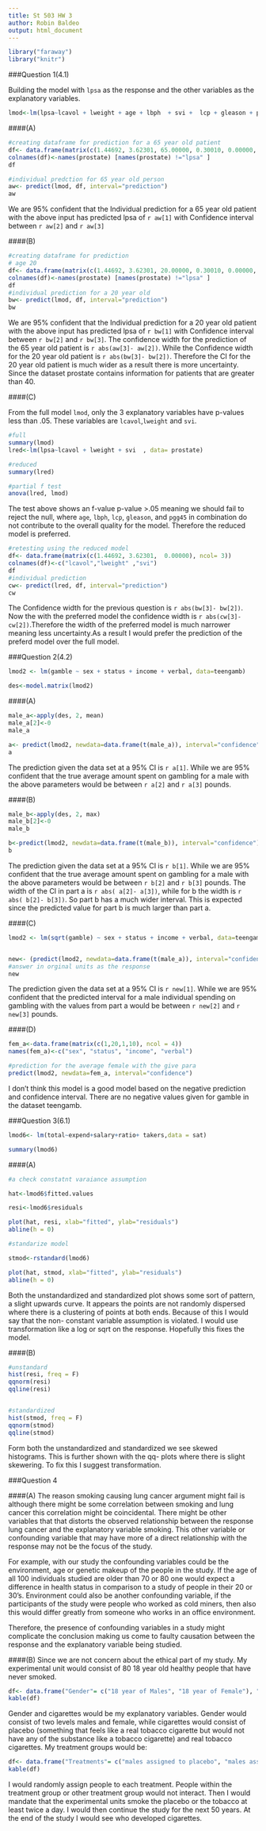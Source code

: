 ```yaml
---
title: St 503 HW 3
author: Robin Baldeo
output: html_document
---
```




```r
library("faraway")
library("knitr")
```
###Question 1(4.1)


Building the model with `lpsa` as the response and the other variables as the explanatory variables.  
```r
lmod<-lm(lpsa~lcavol + lweight + age + lbph  + svi +  lcp + gleason + pgg45 , data= prostate)
```

####(A)
```r
#creating dataframe for prediction for a 65 year old patient 
df<- data.frame(matrix(c(1.44692, 3.62301, 65.00000, 0.30010, 0.00000, -0.79851, 7.00000,  15.00000), ncol= 8))
colnames(df)<-names(prostate) [names(prostate) !="lpsa" ] 
df

#individual predction for 65 year old person 
aw<- predict(lmod, df, interval="prediction")
aw
```

We are 95% confident that the Individual prediction for a 65 year old patient with the above input has predicted lpsa of `r aw[1]` with Confidence interval between `r aw[2]` and `r aw[3]`


####(B)
```r
#creating dataframe for prediction 
# age 20
df<- data.frame(matrix(c(1.44692, 3.62301, 20.00000, 0.30010, 0.00000, -0.79851, 7.00000,  15.00000), ncol= 8))
colnames(df)<-names(prostate) [names(prostate) !="lpsa" ] 
df 
#individual prediction for a 20 year old
bw<- predict(lmod, df, interval="prediction")
bw

```

We are 95% confident that the Individual prediction for a 20 year old patient with the above input has predicted lpsa of `r bw[1]` with Confidence interval between `r bw[2]` and `r bw[3]`.
The confidence width for the prediction of the 65 year old patient is `r abs(aw[3]- aw[2])`. While the Confidence width for the 20 year old patient is `r abs(bw[3]- bw[2])`. Therefore the CI for the 20 year old patient is much wider as a result there is more uncertainty. Since the dataset prostate contains information for patients that are greater than 40.  

####(C)

From the full model `lmod`, only the 3 explanatory variables have p-values less than .05. These variables are `lcavol`,` lweight` and `svi`.

```r

#full
summary(lmod)
lred<-lm(lpsa~lcavol + lweight + svi  , data= prostate)

#reduced
summary(lred)

```

```r
#partial f test
anova(lred, lmod)
```
The test above shows an f-value p-value >.05 meaning we should fail to reject the null, where `age`, `lbph`, `lcp`, `gleason`, and `pgg45` in combination do not contribute to the overall quality for the model. Therefore the reduced model is preferred. 

```r
#retesting using the reduced model
df<- data.frame(matrix(c(1.44692, 3.62301,  0.00000), ncol= 3))
colnames(df)<-c("lcavol","lweight" ,"svi")
df
#individual prediction
cw<- predict(lred, df, interval="prediction")
cw
```

The Confidence width for the previous question is  `r abs(bw[3]- bw[2])`. Now the with the preferred model the confidence width is `r abs(cw[3]- cw[2])`.Therefore the width of the preferred model is much narrower meaning less uncertainty.As a result I would prefer the prediction of the preferd model over the full model.

###Question 2(4.2)



```r
lmod2 <- lm(gamble ~ sex + status + income + verbal, data=teengamb)

des<-model.matrix(lmod2)
```

####(A)

```r
male_a<-apply(des, 2, mean)
male_a[2]<-0
male_a

a<- predict(lmod2, newdata=data.frame(t(male_a)), interval="confidence")
a
```

The prediction given the data set at a 95% CI is `r a[1]`. While we are 95% confident that the true average amount spent on gambling for a male with the above parameters would be between `r a[2]` and `r a[3]` pounds. 

####(B)

```r
male_b<-apply(des, 2, max)
male_b[2]<-0
male_b

b<-predict(lmod2, newdata=data.frame(t(male_b)), interval="confidence")
b
```

The prediction given the data set at a 95% CI is `r b[1]`. While we are 95% confident that the true average amount spent on gambling for a male with the above parameters would be between `r b[2]` and `r b[3]` pounds. The width of the CI in part a is `r abs( a[2]- a[3])`, while for b the width is `r abs( b[2]- b[3])`. So part b has a much wider interval. This is expected since the predicted value for part b is much larger than part a.

####(C)

```r
lmod2 <- lm(sqrt(gamble) ~ sex + status + income + verbal, data=teengamb)


new<- (predict(lmod2, newdata=data.frame(t(male_a)), interval="confidence"))^2
#answer in orginal units as the response
new
```

The prediction given the data set at a 95% CI is `r new[1]`. While we are 95% confident that the predicted interval for a male individual spending on gambling with the values from part a would be between `r new[2]` and `r new[3]` pounds.


####(D)

```r
fem_a<-data.frame(matrix(c(1,20,1,10), ncol = 4))
names(fem_a)<-c("sex", "status", "income", "verbal")

#prediction for the average female with the give para
predict(lmod2, newdata=fem_a, interval="confidence")
```

I don't think this model is  a good model based on the negative prediction and confidence interval. There are no negative values given for gamble in the dataset teengamb.

###Question 3(6.1)

```r
lmod6<- lm(total~expend+salary+ratio+ takers,data = sat)

summary(lmod6)

```
####(A)

```r
#a check constatnt varaiance assumption

hat<-lmod6$fitted.values

resi<-lmod6$residuals

plot(hat, resi, xlab="fitted", ylab="residuals")
abline(h = 0)
```

```r
#standarize model

stmod<-rstandard(lmod6)

plot(hat, stmod, xlab="fitted", ylab="residuals")
abline(h = 0)

```

Both the unstandardized and standardized plot shows some sort of pattern, a slight upwards curve. It appears the points are not randomly dispersed where there is a clustering of points at both ends. Because of this I would say that the non- constant variable assumption is violated. 
I would use transformation like a log or sqrt on the response. Hopefully this fixes the model. 

####(B)

```r
#unstandard
hist(resi, freq = F)
qqnorm(resi)
qqline(resi)


#standardized
hist(stmod, freq = F)
qqnorm(stmod)
qqline(stmod)
```

Form both the unstandardized and standardized we see  skewed histograms. This is further shown with the qq- plots where there is slight skewering. To fix this I suggest transformation. 

###Question 4

####(A)
The reason smoking causing lung cancer argument might fail is although there might be some correlation between smoking and lung cancer this correlation might be coincidental. There might be other variables that that distorts the observed relationship between the response lung cancer and the explanatory variable smoking. This other variable or confounding variable that may have more of a direct relationship with the response may not be the focus of the study.

For example, with our study the confounding variables could be the environment, age or genetic makeup of the people in the study. If the age of all 100 individuals studied are older than 70 or 80 one would expect a difference in health status in comparison to a study of people in their 20 or 30's. Environment could also be another confounding variable, if the participants of the study were people who worked as cold miners, then also this would differ greatly from someone who works in an office environment.

Therefore, the presence of confounding variables in a study might complicate the conclusion making us come to faulty causation between the response and the explanatory variable being studied. 

####(B)
Since we are not concern about the ethical part of my study. My experimental unit would consist of 80 18 year old healthy people that have never smoked. 
```r
df<- data.frame("Gender"= c("18 year of Males", "18 year of Female"), "Cigarettes"= c("tobacco", "placebo "))
kable(df)
```

Gender and cigarettes would be my explanatory variables. Gender would consist of two levels males and female, while cigarettes would consist of placebo (something that feels like a real tobacco cigarette but would not have any of the substance like a tobacco cigarette) and real tobacco cigarettes. My treatment groups would be:

```r
df<- data.frame("Treatments"= c("males assigned to placebo", "males assigned to tobacco","females assigned to placebo", "females assigned to tobacco" ), "Units"=c(20,20,20,20))
kable(df)
```

I would randomly assign people to each treatment. People within the treatment group or other treatment group would not interact. Then I would mandate that the experimental units smoke the placebo or the tobacco at least twice a day. I would then continue the study for the next 50 years. At the end of the study I would see who developed cigarettes.